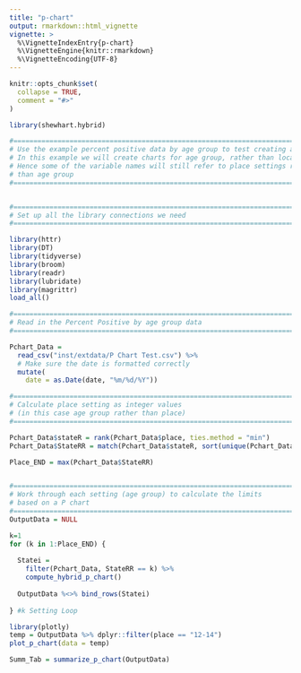 ```yaml
---
title: "p-chart"
output: rmarkdown::html_vignette
vignette: >
  %\VignetteIndexEntry{p-chart}
  %\VignetteEngine{knitr::rmarkdown}
  %\VignetteEncoding{UTF-8}
---
```


```r
knitr::opts_chunk$set(
  collapse = TRUE,
  comment = "#>"
)
```

```r
library(shewhart.hybrid)
```

```r
#===============================================================================
# Use the example percent positive data by age group to test creating a P chart
# In this example we will create charts for age group, rather than location
# Hence some of the variable names will still refer to place settings rather
# than age group
#===============================================================================


#===============================================================================
# Set up all the library connections we need
#===============================================================================

library(httr)
library(DT)
library(tidyverse)
library(broom)
library(readr)
library(lubridate)
library(magrittr)
load_all()

#===============================================================================
# Read in the Percent Positive by age group data
#===============================================================================

Pchart_Data = 
  read_csv("inst/extdata/P Chart Test.csv") %>%
  # Make sure the date is formatted correctly
  mutate(
    date = as.Date(date, "%m/%d/%Y"))

```


```r

#===============================================================================
# Calculate place setting as integer values 
# (in this case age group rather than place)  
#===============================================================================

Pchart_Data$stateR = rank(Pchart_Data$place, ties.method = "min")
Pchart_Data$StateRR = match(Pchart_Data$stateR, sort(unique(Pchart_Data$stateR)))

Place_END = max(Pchart_Data$StateRR)


#===============================================================================
# Work through each setting (age group) to calculate the limits 
# based on a P chart
#===============================================================================
OutputData = NULL

k=1
for (k in 1:Place_END) {
  
  Statei = 
    filter(Pchart_Data, StateRR == k) %>%
    compute_hybrid_p_chart()
  
  OutputData %<>% bind_rows(Statei)
  
} #k Setting Loop

```


```r

library(plotly)
temp = OutputData %>% dplyr::filter(place == "12-14")
plot_p_chart(data = temp)

```

```r

Summ_Tab = summarize_p_chart(OutputData)


```

